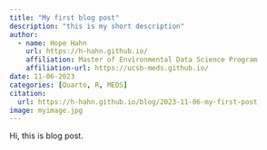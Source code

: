 ```yaml
---
title: "My first blog post"
description: "this is my short description"
author:
  - name: Hope Hahn
    url: https://h-hahn.github.io/
    affiliation: Master of Environmental Data Science Program
    affiliation-url: https://ucsb-meds.github.io/
date: 11-06-2023
categories: [Quarto, R, MEDS]
citation:
  url: https://h-hahn.github.io/blog/2023-11-06-my-first-post
image: myimage.jpg
---
```


Hi, this is blog post.
